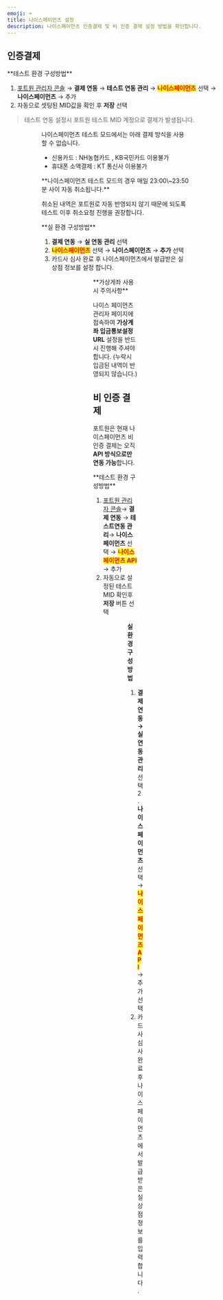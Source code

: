 ```yaml
---
emoji: ⌨
title: 나이스페이먼츠 설정
description: 나이스페이먼츠 인증결제 및 비 인증 결제 설정 방법을 확인합니다.
---
```




## 인증**결제**

<Tabs>
<Tab title="테스트 결제">
**테스트 환경 구성방법**

1. [포트원 관리자 콘솔](https://admin.portone.io/) → **결제 연동** → **테스트 연동 관리** → <mark style="color:red;">**나이스페이먼츠**</mark> 선택 → **나이스페이먼츠** → 추가
2. 자동으로 셋팅된 MID값을 확인 후 **저장** 선택

> 테스트 연동 설정시 포트원 테스트 MID 계정으로 결제가 발생됩니다.

<Figure
  src="/gitbook-assets/ko/image (286).png"
  caption="결제 연동 → 테스트 연동 관리 → 나이스페이먼츠 선택 → 나이스페이먼츠→추가"
/>

<Figure
  src="/gitbook-assets/ko/image (320).png"
  caption="자동으로 셋팅된 MID값을 확인 후 저장 선택"
/>

나이스페이먼츠 테스트 모드에서는 아래 결제 방식을 사용할 수 없습니다.

- 신용카드 : NH농협카드 , KB국민카드 이용불가
- 휴대폰 소액결제 : KT 통신사 이용불가

<Hint style="info">
**나이스페이먼츠 테스트 모드의 경우 매일 23:00\~23:50분 사이 자동 취소됩니다.**

취소된 내역은 포트원로 자동 반영되지 않기 때문에 되도록 테스트 이후 취소요청 진행을 권장합니다.

</Hint>

</Tab>

<Tab title="실 결제">
**실 환경 구성방법**

1. **결제 연동** → **실 연동 관리** 선택
2. <mark style="color:red;">**나이스페이먼츠**</mark> 선택 → **나이스페이먼츠** →
   **추가** 선택
3. 카드사 심사 완료 후 나이스페이먼츠에서 발급받은 실 상점 정보를 설정 합니다.

<Figure
  src="/gitbook-assets/ko/image (305).png"
  caption="결제 연동 → 실 연동 관리 선택"
/>

<Figure
  src="/gitbook-assets/ko/image (311).png"
  caption="나이스페이먼츠 선택 → 나이스페이먼츠 → 추가 선택"
/>

<Figure
  src="/gitbook-assets/ko/image (347).png"
  caption="카드사 심사 완료 후 나이스페이먼츠에서 발급받은 실 상점 정보 설정"
/>

<Hint style="info">
**가상게좌 사용시 주의사항**

나이스 페이먼츠 관리자 페이지에 접속하여 **가상계좌 입금통보설정 URL** 설정을 반드시 진행해 주셔야 합니다. (누락시 입금된 내역이 반영되지 않습니다.)

</Hint>

</Tab>
</Tabs>

## 비 인증 결제

포트원은 현재 나이스페이먼츠 비 인증 결제는 오직 **API 방식으로만 연동 가능**합니다.

<Tabs>
<Tab title="API 방식">
**테스트 환경 구성방법**

1. [포트원 관리자 콘솔](https://admin.portone.io/)→ **결제 연동** → **테스트연동 관리**→ **나이스페이먼츠** 선택 → <mark style="color:red;">**나이스페이먼츠 API**</mark> → 추가
2. 자동으로 설정된 테스트 MID 확인후 **저장** 버튼 선택

<Figure
  src="/gitbook-assets/ko/image (319).png"
  caption="포트원 관리자 콘솔→ 결제 연동 → 테스트연동 관리 → 나이스페이먼츠 선택 → 나이스페이먼츠 API → 추가"
/>

<Figure
  src="/gitbook-assets/ko/image (315).png"
  caption="자동으로 설정된 테스트 MID 확인후 저장 버튼 선택"
/>

**실 환경 구성방법**

1. **결제연동 → 실 연동관리** 선택 2. **나이스페이먼츠** 선택 → <mark style="color:red;">**나이스페이먼츠 API**</mark> → 추가 선택
2. 카드사 심사 완료 후 나이스페이먼츠에서 발급받은 실상점 정보를 입력합니다.

<Figure
  src="/gitbook-assets/ko/image (281).png"
  caption="결제연동 → 실 연동관리 선택"
/>

<Figure
  src="/gitbook-assets/ko/image (39).png"
  caption="나이스페이먼츠 선택 → 나이스페이먼츠 API → 추가 선택"
/>

<Figure
  src="/gitbook-assets/ko/image (54).png"
  caption="카드사 심사 완료 후 나이스페이먼츠에서 발급받은 실상점 정보 입력"
/>

</Tab>
</Tabs>
